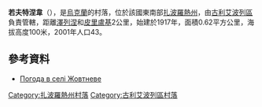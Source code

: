 {{coord|47|43|32|N|36|11|1|E|scale:100000|display=title}}

'''若夫特涅韋'''（{{lang-uk|Оленокостянтинівка}}），是[[烏克蘭|烏克蘭]]的村落，位於該國東南部[[扎波羅熱州|扎波羅熱州]]，由[[古利艾波列區|古利艾波列區]]負責管轄，距離[[澤列涅_(古利艾波列區)|澤列涅]]和[[皮里盧基_(古利艾波列區)|皮里盧基]]2公里，始建於1917年，面積0.62平方公里，海拔高度100米，2001年人口43。

==參考資料==
* [http://weather.in.ua/ua/zaporozhskaja/7829 Погода в селі Жовтневе]

[[Category:扎波羅熱州村落|Category:扎波羅熱州村落]]
[[Category:古利艾波列區村落|Category:古利艾波列區村落]]


{{Zaporizhia-geo-stub}}